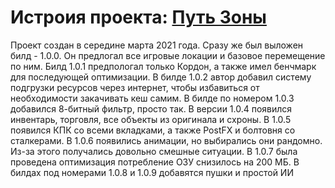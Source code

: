 # Истроия проекта: [Путь Зоны](https://t.me/GartGame)
Проект создан в середине марта 2021 года. Сразу же был выложен билд - 1.0.0. Он предлогал все игровые локации и базовое перемещение по ним. Билд 1.0.1 предпологал только Кордон, а также имел бенчмарк для последующей оптимизации. В билде 1.0.2 автор добавил систему подгрузки ресурсов через интернет, чтобы избавиться от необходимости закачивать кеш самим. В билде по номером 1.0.3 добавился 8-битный фильтр, просто так. В версии 1.0.4 появился инвентарь, торговля, все объекты из оригинала и схроны. В 1.0.5 появился КПК со всеми вкладками, а также PostFX и болтовня со сталкерами. В 1.0.6 появились анимации, но выбирались они рандомно. Из-за этого получались довольно смешные ситуации. В 1.0.7 была проведена оптимизация потребление ОЗУ снизилось на 200 МБ. В билдах под номерами 1.0.8 и 1.0.9 добавятся пушки и простой ИИ
